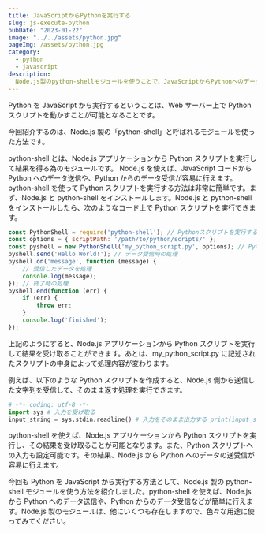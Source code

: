 ```yaml
---
title: JavaScriptからPythonを実行する
slug: js-execute-python
pubDate: "2023-01-22"
image: "../../assets/python.jpg"
pageImg: /assets/python.jpg
category:
  - python
  - javascript
description:
  Node.js製のpython-shellモジュールを使うことで、JavaScriptからPythonへのデータの送受信が可能に。Pythonスクリプトを実行し、結果を受け取る方法も解説します。
---
```


Python を JavaScript から実行するということは、Web サーバー上で Python スクリプトを動かすことが可能となることです。

今回紹介するのは、Node.js 製の「python-shell」と呼ばれるモジュールを使った方法です。

python-shell とは、Node.js アプリケーションから Python スクリプトを実行して結果を得る為のモジュールです。
Node.js を使えば、JavaScript コードから Python へのデータ送信や、Python からのデータ受信が容易に行えます。
python-shell を使って Python スクリプトを実行する方法は非常に簡単です。まず、Node.js と python-shell をインストールします。Node.js と python-shell をインストールしたら、次のようなコード上で Python スクリプトを実行できます。

```javascript
const PythonShell = require('python-shell'); // Pythonスクリプトを実行する
const options = { scriptPath: '/path/to/python/scripts/' };
const pyshell = new PythonShell('my_python_script.py', options); // Pythonスクリプトへの入力を設定
pyshell.send('Hello World!'); // データ受信時の処理
pyshell.on('message', function (message) {
	// 受信したデータを処理
	console.log(message);
}); // 終了時の処理
pyshell.end(function (err) {
	if (err) {
		throw err;
	}
	console.log('finished');
});
```

上記のようにすると、Node.js アプリケーションから Python スクリプトを実行して結果を受け取ることができます。あとは、my\_python\_script.py に記述されたスクリプトの中身によって処理内容が変わります。

例えば、以下のような Python スクリプトを作成すると、Node.js 側から送信した文字列を受信して、そのまま返す処理を実行できます。

```python
# -*- coding: utf-8 -*-
import sys # 入力を受け取る
input_string = sys.stdin.readline() # 入力をそのまま出力する print(input_string)
```

python-shell を使えば、Node.js アプリケーションから Python スクリプトを実行し、その結果を受け取ることが可能となります。また、Python スクリプトへの入力も設定可能です。その結果、Node.js から Python へのデータの送受信が容易に行えます。

今回も Python を JavaScript から実行する方法として、Node.js 製の python-shell モジュールを使う方法を紹介しました。python-shell を使えば、Node.js から Python へのデータ送信や、Python からのデータ受信などが簡単に行えます。Node.js 製のモジュールは、他にいくつも存在しますので、色々な用途に使ってみてください。
